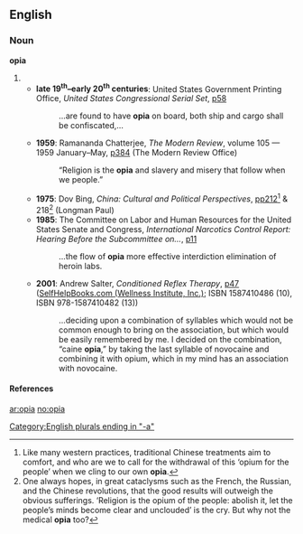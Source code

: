 ==English==

===Noun===
'''opia''' {{p}}

# {{plural of|[[opium#English|opium]]}}
#* <b>late 19<sup>th</sup>–early 20<sup>th</sup> centuries</b>: United States Government Printing Office, ''United States Congressional Serial Set'', [http://www.google.co.uk/books?id=HNIYAAAAIAAJ&q=opium+opia&dq=opium+opia&pgis=1 p58]
#*: …are found to have '''opia''' on board, both ship and cargo shall be confiscated,…
#* '''1959''': Ramananda Chatterjee, ''The Modern Review'', volume 105 — 1959 January–May, [http://www.google.co.uk/books?id=ZP0EAAAAMAAJ&q=opium+opia&dq=opium+opia&pgis=1 p384] (The Modern Review Office)
#*: “Religion is the '''opia''' and slavery and misery that follow when we people.”
#* '''1975''': Dov Bing, ''China: Cultural and Political Perspectives'', [http://www.google.co.uk/books?id=wSEhAAAAMAAJ&q=opium+opia&dq=opium+opia&pgis=1 pp212<ref>Like many western practices, traditional Chinese treatments aim to comfort, and who are we to call for the withdrawal of this ‘opium for the people’ when we cling to our own '''opia'''.</ref> & 218<ref>One always hopes, in great cataclysms such as the French, the Russian, and the Chinese revolutions, that the good results will outweigh the obvious sufferings. ‘Religion is the opium of the people: abolish it, let the people’s minds become clear and unclouded’ is the cry. But why not the medical '''opia''' too?</ref>] (Longman Paul)
#* '''1985''': The Committee on Labor and Human Resources for the United States Senate and Congress, ''International Narcotics Control Report: Hearing Before the Subcommittee on…'', [http://www.google.co.uk/books?id=O8YTAAAAIAAJ&dq=opium+opia p11]
#*: …the flow of '''opia''' more effective interdiction elimination of heroin labs.
#* '''2001''': Andrew Salter, ''Conditioned Reflex Therapy'', [http://www.google.co.uk/books?id=gymIzp7arLMC&pg=PA47&dq=opium+opia&sig=xa4vym_49brvZOnGJCS0qB58HiA p47] ([http://selfhelpbooks.com/ SelfHelpBooks.com (Wellness Institute, Inc.)]; ISBN 1587410486 (10), ISBN 978-1587410482 (13))
#*: …deciding upon a combination of syllables which would not be common enough to bring on the association, but which would be easily remembered by me. I decided on the combination, “caine '''opia''',” by taking the last syllable of novocaine and combining it with opium, which in my mind has an association with novocaine.

[[Category:English plurals ending in "-a"]]
====References====
<references/>
[[ar:opia]]
[[no:opia]]